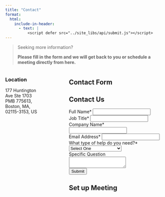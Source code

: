 ```yaml
---
title: "Contact"
format:
  html:
    include-in-header:
      - text: |
          <script defer src="../site_libs/api/submit.js"></script>
---
```


```{=html}
<blockquote>

<p>Seeking more information?</p>

<p><b>Please fill in the form and we will get back to you or schedule a meeting directly from here.</b>
</p>

</blockquote>
``` 

:::: {.columns}

::: {.column width="25%"}

### Location

177 Huntington Ave Ste 1703 PMB 775613, Boston, MA, 02115-3153, US

:::

::: {.column width="10%"}
<!-- empty column to create gap -->
:::

::: {.column width="65%"}

::: {.panel-tabset}
## Contact Form
```{=html}
<main class="main_contact">
<h2>Contact Us</h2>
<form>
  <div class="input">
    <label for="name">Full Name*</label>
    <input id="name" type="text" name="name"
    required />
  </div>

  <div class="input">
    <label for="job">Job Title*</label>
    <input id="job" type="text" name="job" required />
  </div>
    
  <div class="input">
    <label for="company">Company Name*</label>
    <input id="company" type="text" name="company" required />
  </div>

  <div class="input">
    <label for="email">Email Address*</label>
    <input id="email" type="email" name="email" required />
  </div>

  <div class="input">
    <label for="category">What type of help do you need?*</label>
    <select id="category" name="category" required>
      <option hidden disabled selected value>Select One</option>
      <option value="MandS">Modeling and Simulation</option>
      <option value="ensembles">Ensembles</option>
      <option value="training">Training/Coaching</option>
      <option value="openscience">Open Science</option>
      <option value="other">Other</option>
    </select>
  </div>

  <div class="input">
    <label for="message">Specific Question</label>
    <textarea id="message" name="message"></textarea>
  </div>
  
  <input type="submit" value="Submit"/>
  
  <div>
    <p id="result-text"></p>
  </div>
</form>
</main>
```

## Set up Meeting

<!-- Calendly inline widget begin -->
<div class="calendly-inline-widget" data-url="https://calendly.com/pinpointstrategies" style="min-width:320px;height:700px;"></div>
<script type="text/javascript" src="https://assets.calendly.com/assets/external/widget.js" async></script>
<!-- Calendly inline widget end -->

:::
:::

::::







